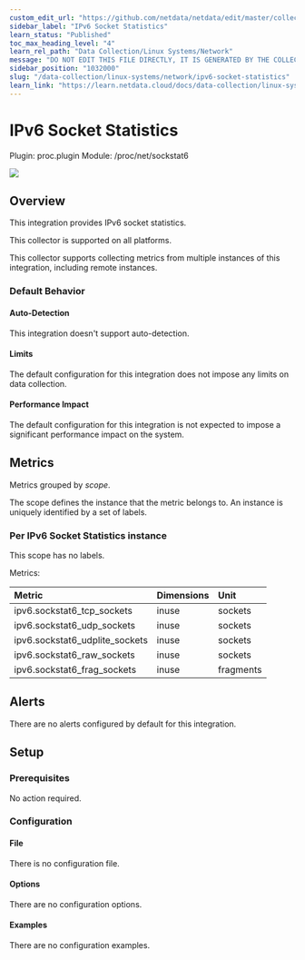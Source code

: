 ```yaml
---
custom_edit_url: "https://github.com/netdata/netdata/edit/master/collectors/proc.plugin/metadata.yaml"
sidebar_label: "IPv6 Socket Statistics"
learn_status: "Published"
toc_max_heading_level: "4"
learn_rel_path: "Data Collection/Linux Systems/Network"
message: "DO NOT EDIT THIS FILE DIRECTLY, IT IS GENERATED BY THE COLLECTOR'S metadata.yaml FILE"
sidebar_position: "1032000"
slug: "/data-collection/linux-systems/network/ipv6-socket-statistics"
learn_link: "https://learn.netdata.cloud/docs/data-collection/linux-systems/network/ipv6-socket-statistics"
---
```



# IPv6 Socket Statistics

Plugin: proc.plugin
Module: /proc/net/sockstat6

<img src="https://img.shields.io/badge/maintained%20by-Netdata-%2300ab44" />

## Overview

This integration provides IPv6 socket statistics.



This collector is supported on all platforms.

This collector supports collecting metrics from multiple instances of this integration, including remote instances.


### Default Behavior

#### Auto-Detection

This integration doesn't support auto-detection.

#### Limits

The default configuration for this integration does not impose any limits on data collection.

#### Performance Impact

The default configuration for this integration is not expected to impose a significant performance impact on the system.


## Metrics

Metrics grouped by *scope*.

The scope defines the instance that the metric belongs to. An instance is uniquely identified by a set of labels.



### Per IPv6 Socket Statistics instance



This scope has no labels.

Metrics:

| Metric | Dimensions | Unit |
|:------|:----------|:----|
| ipv6.sockstat6_tcp_sockets | inuse | sockets |
| ipv6.sockstat6_udp_sockets | inuse | sockets |
| ipv6.sockstat6_udplite_sockets | inuse | sockets |
| ipv6.sockstat6_raw_sockets | inuse | sockets |
| ipv6.sockstat6_frag_sockets | inuse | fragments |



## Alerts

There are no alerts configured by default for this integration.


## Setup

### Prerequisites

No action required.

### Configuration

#### File

There is no configuration file.
#### Options



There are no configuration options.

#### Examples
There are no configuration examples.


